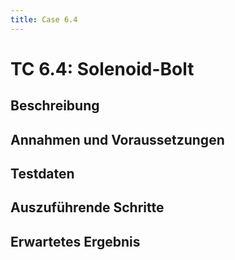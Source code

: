 ```yaml
---
title: Case 6.4
---
```




# TC 6.4: Solenoid-Bolt

## Beschreibung


## Annahmen und Voraussetzungen


## Testdaten


## Auszuführende Schritte


## Erwartetes Ergebnis